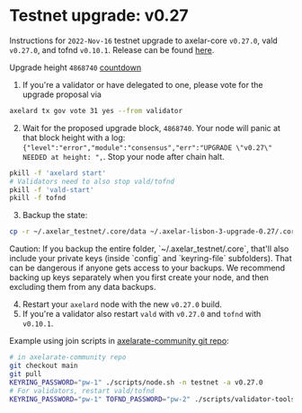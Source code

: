 # Testnet upgrade: v0.27


Instructions for `2022-Nov-16` testnet upgrade to axelar-core `v0.27.0`, vald `v0.27.0`, and tofnd `v0.10.1`.
Release can be found [here](https://github.com/axelarnetwork/axelar-core/releases/tag/v0.27.0).

Upgrade height `4868740` [countdown](https://testnet.mintscan.io/axelar-testnet/blocks/4868740)

1. If you're a validator or have delegated to one, please vote for the upgrade proposal via

```bash
axelard tx gov vote 31 yes --from validator
```

2. Wait for the proposed upgrade block, `4868740`. Your node will panic at that block height with a log: `{"level":"error","module":"consensus","err":"UPGRADE \"v0.27\" NEEDED at height: ",`. Stop your node after chain halt.

```bash
pkill -f 'axelard start'
# Validators need to also stop vald/tofnd
pkill -f 'vald-start'
pkill -f tofnd
```

3. Backup the state:

```bash
cp -r ~/.axelar_testnet/.core/data ~/.axelar-lisbon-3-upgrade-0.27/.core/data
```

<Callout type="warning" emoji="⚠️">
  Caution: If you backup the entire folder, `~/.axelar_testnet/.core`, that'll also include your private keys (inside `config` and `keyring-file` subfolders). That can be dangerous if anyone gets access to your backups. We recommend backing up keys separately when you first create your node, and then excluding them from any data backups.
</Callout>

4. Restart your `axelard` node with the new `v0.27.0` build.
5. If you're a validator also restart `vald` with `v0.27.0` and `tofnd` with `v0.10.1`.

Example using join scripts in [axelarate-community git repo](https://github.com/axelarnetwork/axelarate-community):

```bash
# in axelarate-community repo
git checkout main
git pull
KEYRING_PASSWORD="pw-1" ./scripts/node.sh -n testnet -a v0.27.0
# For validators, restart vald/tofnd
KEYRING_PASSWORD="pw-1" TOFND_PASSWORD="pw-2" ./scripts/validator-tools-host.sh -n testnet -a v0.27.0 -q v0.10.1
```
